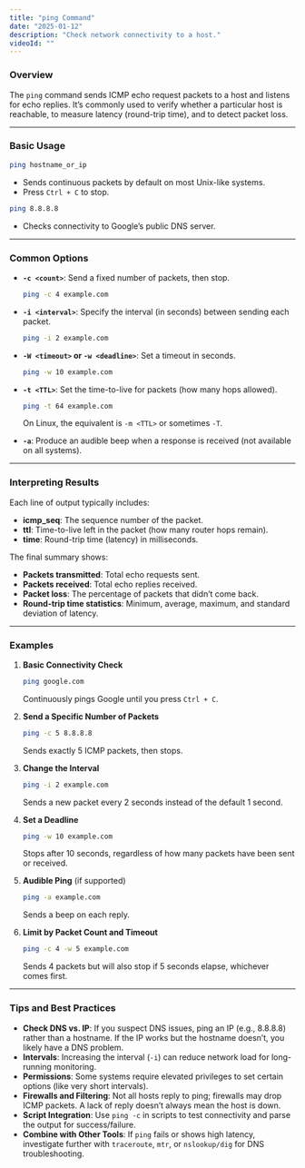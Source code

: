 ```yaml
---
title: "ping Command"
date: "2025-01-12"
description: "Check network connectivity to a host."
videoId: ""
---
```


### Overview

The `ping` command sends ICMP echo request packets to a host and listens for echo replies. It’s commonly used to verify whether a particular host is reachable, to measure latency (round-trip time), and to detect packet loss.

---

### Basic Usage

```bash
ping hostname_or_ip
```
- Sends continuous packets by default on most Unix-like systems.  
- Press `Ctrl + C` to stop.

```bash
ping 8.8.8.8
```
- Checks connectivity to Google’s public DNS server.

---

### Common Options

- **`-c <count>`**: Send a fixed number of packets, then stop.
  ```bash
  ping -c 4 example.com
  ```
- **`-i <interval>`**: Specify the interval (in seconds) between sending each packet.
  ```bash
  ping -i 2 example.com
  ```
- **`-W <timeout>` or `-w <deadline>`**: Set a timeout in seconds.
  ```bash
  ping -w 10 example.com
  ```
- **`-t <TTL>`**: Set the time-to-live for packets (how many hops allowed).
  ```bash
  ping -t 64 example.com
  ```
  On Linux, the equivalent is `-m <TTL>` or sometimes `-T`.

- **`-a`**: Produce an audible beep when a response is received (not available on all systems).

---

### Interpreting Results

Each line of output typically includes:
- **icmp_seq**: The sequence number of the packet.  
- **ttl**: Time-to-live left in the packet (how many router hops remain).  
- **time**: Round-trip time (latency) in milliseconds.  

The final summary shows:
- **Packets transmitted**: Total echo requests sent.  
- **Packets received**: Total echo replies received.  
- **Packet loss**: The percentage of packets that didn’t come back.  
- **Round-trip time statistics**: Minimum, average, maximum, and standard deviation of latency.

---

### Examples

1. **Basic Connectivity Check**  
   ```bash
   ping google.com
   ```
   Continuously pings Google until you press `Ctrl + C`.

2. **Send a Specific Number of Packets**  
   ```bash
   ping -c 5 8.8.8.8
   ```
   Sends exactly 5 ICMP packets, then stops.

3. **Change the Interval**  
   ```bash
   ping -i 2 example.com
   ```
   Sends a new packet every 2 seconds instead of the default 1 second.

4. **Set a Deadline**  
   ```bash
   ping -w 10 example.com
   ```
   Stops after 10 seconds, regardless of how many packets have been sent or received.

5. **Audible Ping** (if supported)  
   ```bash
   ping -a example.com
   ```
   Sends a beep on each reply.

6. **Limit by Packet Count and Timeout**  
   ```bash
   ping -c 4 -w 5 example.com
   ```
   Sends 4 packets but will also stop if 5 seconds elapse, whichever comes first.

---

### Tips and Best Practices

- **Check DNS vs. IP**: If you suspect DNS issues, ping an IP (e.g., 8.8.8.8) rather than a hostname. If the IP works but the hostname doesn’t, you likely have a DNS problem.  
- **Intervals**: Increasing the interval (`-i`) can reduce network load for long-running monitoring.  
- **Permissions**: Some systems require elevated privileges to set certain options (like very short intervals).  
- **Firewalls and Filtering**: Not all hosts reply to ping; firewalls may drop ICMP packets. A lack of reply doesn’t always mean the host is down.  
- **Script Integration**: Use `ping -c` in scripts to test connectivity and parse the output for success/failure.  
- **Combine with Other Tools**: If `ping` fails or shows high latency, investigate further with `traceroute`, `mtr`, or `nslookup/dig` for DNS troubleshooting.